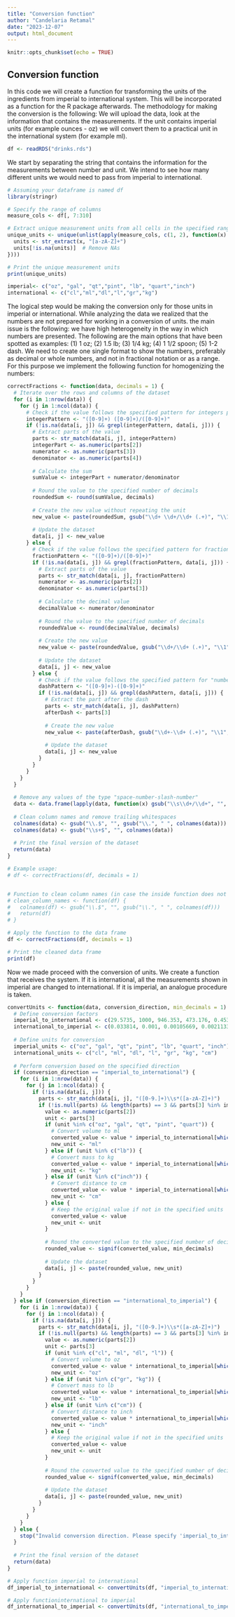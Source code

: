 ```yaml
---
title: "Conversion function"
author: "Candelaria Retamal"
date: "2023-12-07"
output: html_document
---
```


```r
knitr::opts_chunk$set(echo = TRUE)
```

## Conversion function

In this code we will create a function for transforming the units of the ingredients from imperial to international system. This will be incorporated as a function for the R package afterwards. The methodology for making the conversion is the following: We will upload the data, look at the information that contains the measurements. If the unit contains imperial units (for example ounces - oz) we will convert them to a practical unit in the international system (for example ml).

```r
df <- readRDS("drinks.rds")
```

We start by separating the string that contains the information for the measurements between number and unit. We intend to see how many different units we would need to pass from imperial to international.

```r
# Assuming your dataframe is named df
library(stringr)

# Specify the range of columns
measure_cols <- df[, 7:310]

# Extract unique measurement units from all cells in the specified range
unique_units <- unique(unlist(apply(measure_cols, c(1, 2), function(x) {
  units <- str_extract(x, "[a-zA-Z]+")
  units[!is.na(units)]  # Remove NAs
})))

```

```r
# Print the unique measurement units
print(unique_units)
```

```r
imperial<- c("oz", "gal", "qt","pint", "lb", "quart","inch")
international <- c("cl","ml","dl","l","gr","kg")
```

The logical step would be making the conversion only for those units in imperial or international. While analyzing the data we realized that the numbers are not prepared for working in a conversion of units. the main issue is the following: we have high heterogeneity in the way in which numbers are presented. The following are the main options that have been spotted as examples: (1) 1 oz; (2) 1.5 lb; (3) 1/4 kg; (4) 1 1/2 spoon; (5) 1-2 dash. We need to create one single format to show the numbers, preferably as decimal or whole numbers, and not in fractional notation or as a range. For this purpose we implement the following function for homogenizing the numbers:

```r
correctFractions <- function(data, decimals = 1) {
  # Iterate over the rows and columns of the dataset
  for (i in 1:nrow(data)) {
    for (j in 1:ncol(data)) {
      # Check if the value follows the specified pattern for integers plus fraction
      integerPattern <- "([0-9]+) ([0-9]+)/([0-9]+)"
      if (!is.na(data[i, j]) && grepl(integerPattern, data[i, j])) {
        # Extract parts of the value
        parts <- str_match(data[i, j], integerPattern)
        integerPart <- as.numeric(parts[2])
        numerator <- as.numeric(parts[3])
        denominator <- as.numeric(parts[4])
        
        # Calculate the sum
        sumValue <- integerPart + numerator/denominator
        
        # Round the value to the specified number of decimals
        roundedSum <- round(sumValue, decimals)
        
        # Create the new value without repeating the unit
        new_value <- paste(roundedSum, gsub("\\d+ \\d+/\\d+ (.+)", "\\1", data[i, j]))
        
        # Update the dataset
        data[i, j] <- new_value
      } else {
        # Check if the value follows the specified pattern for fractions
        fractionPattern <- "([0-9]+)/([0-9]+)"
        if (!is.na(data[i, j]) && grepl(fractionPattern, data[i, j])) {
          # Extract parts of the value
          parts <- str_match(data[i, j], fractionPattern)
          numerator <- as.numeric(parts[2])
          denominator <- as.numeric(parts[3])
          
          # Calculate the decimal value
          decimalValue <- numerator/denominator
          
          # Round the value to the specified number of decimals
          roundedValue <- round(decimalValue, decimals)
          
          # Create the new value
          new_value <- paste(roundedValue, gsub("\\d+/\\d+ (.+)", "\\1", data[i, j]))
          
          # Update the dataset
          data[i, j] <- new_value
        } else {
          # Check if the value follows the specified pattern for "number-dash-number"
          dashPattern <- "([0-9]+)-([0-9]+)"
          if (!is.na(data[i, j]) && grepl(dashPattern, data[i, j])) {
            # Extract the part after the dash
            parts <- str_match(data[i, j], dashPattern)
            afterDash <- parts[3]
            
            # Create the new value
            new_value <- paste(afterDash, gsub("\\d+-\\d+ (.+)", "\\1", data[i, j]))
            
            # Update the dataset
            data[i, j] <- new_value
          }
        }
      }
    }
  }
  
  # Remove any values of the type "space-number-slash-number"
  data <- data.frame(lapply(data, function(x) gsub("\\s\\d+/\\d+", "", x, perl = TRUE)))
  
  # Clean column names and remove trailing whitespaces
  colnames(data) <- gsub("\\.$", "", gsub("\\.", " ", colnames(data)))
  colnames(data) <- gsub("\\s+$", "", colnames(data))
  
  # Print the final version of the dataset
  return(data)
}

# Example usage:
# df <- correctFractions(df, decimals = 1)


# Function to clean column names (in case the inside function does not work in R package)
# clean_column_names <- function(df) {
#   colnames(df) <- gsub("\\.$", "", gsub("\\.", " ", colnames(df)))
#   return(df)
# }

# Apply the function to the data frame
df <- correctFractions(df, decimals = 1)

# Print the cleaned data frame
print(df)
```

Now we made proceed with the conversion of units. We create a function that receives the system. If it is international, all the measurements shown in imperial are changed to international. If it is imperial, an analogue procedure is taken.

```r
convertUnits <- function(data, conversion_direction, min_decimals = 1) {
  # Define conversion factors
  imperial_to_international <- c(29.5735, 1000, 946.353, 473.176, 0.453592, 0.946353, 2.54)
  international_to_imperial <- c(0.033814, 0.001, 0.00105669, 0.00211338, 2.20462, 1.05669, 0.393701)
  
  # Define units for conversion
  imperial_units <- c("oz", "gal", "qt", "pint", "lb", "quart", "inch")
  international_units <- c("cl", "ml", "dl", "l", "gr", "kg", "cm")
  
  # Perform conversion based on the specified direction
  if (conversion_direction == "imperial_to_international") {
    for (i in 1:nrow(data)) {
      for (j in 1:ncol(data)) {
        if (!is.na(data[i, j])) {
          parts <- str_match(data[i, j], "([0-9.]+)\\s*([a-zA-Z]+)")
          if (!is.null(parts) && length(parts) == 3 && parts[3] %in% imperial_units) {
            value <- as.numeric(parts[2])
            unit <- parts[3]
            if (unit %in% c("oz", "gal", "qt", "pint", "quart")) {
              # Convert volume to ml
              converted_value <- value * imperial_to_international[which(imperial_units == "oz")]
              new_unit <- "ml"
            } else if (unit %in% c("lb")) {
              # Convert mass to kg
              converted_value <- value * imperial_to_international[which(imperial_units == "lb")]
              new_unit <- "kg"
            } else if (unit %in% c("inch")) {
              # Convert distance to cm
              converted_value <- value * imperial_to_international[which(imperial_units == "inch")]
              new_unit <- "cm"
            } else {
              # Keep the original value if not in the specified units
              converted_value <- value
              new_unit <- unit
            }
            
            # Round the converted value to the specified number of decimals
            rounded_value <- signif(converted_value, min_decimals)
            
            # Update the dataset
            data[i, j] <- paste(rounded_value, new_unit)
          }
        }
      }
    }
  } else if (conversion_direction == "international_to_imperial") {
    for (i in 1:nrow(data)) {
      for (j in 1:ncol(data)) {
        if (!is.na(data[i, j])) {
          parts <- str_match(data[i, j], "([0-9.]+)\\s*([a-zA-Z]+)")
          if (!is.null(parts) && length(parts) == 3 && parts[3] %in% international_units) {
            value <- as.numeric(parts[2])
            unit <- parts[3]
            if (unit %in% c("cl", "ml", "dl", "l")) {
              # Convert volume to oz
              converted_value <- value * international_to_imperial[which(international_units == "ml")]
              new_unit <- "oz"
            } else if (unit %in% c("gr", "kg")) {
              # Convert mass to lb
              converted_value <- value * international_to_imperial[which(international_units == "kg")]
              new_unit <- "lb"
            } else if (unit %in% c("cm")) {
              # Convert distance to inch
              converted_value <- value * international_to_imperial[which(international_units == "cm")]
              new_unit <- "inch"
            } else {
              # Keep the original value if not in the specified units
              converted_value <- value
              new_unit <- unit
            }
            
            # Round the converted value to the specified number of decimals
            rounded_value <- signif(converted_value, min_decimals)
            
            # Update the dataset
            data[i, j] <- paste(rounded_value, new_unit)
          }
        }
      }
    }
  } else {
    stop("Invalid conversion direction. Please specify 'imperial_to_international' or 'international_to_imperial'.")
  }
  
  # Print the final version of the dataset
  return(data)
}

# Apply function imperial to international
df_imperial_to_international <- convertUnits(df, "imperial_to_international", min_decimals = 1)

# Apply functioninternational to imperial
df_international_to_imperial <- convertUnits(df, "international_to_imperial", min_decimals = 1)

```
